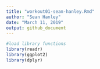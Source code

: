 ```yaml
---
title: "workout01-sean-hanley.Rmd"
author: "Sean Hanley"
date: "March 11, 2019"
output: github_document
---
```


```r

#load library functions
library(readr)
library(ggplot2)
library(dplyr)

```

